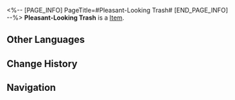 <%-- [PAGE_INFO]
PageTitle=#Pleasant-Looking Trash#
[END_PAGE_INFO] --%>
{{Item Infobox
|title       = Pleasant-Looking Trash
|id          = 408002
|image       = Item Pleasant-Looking Trash.png
|type        = 
|invCategory = Consumables
|rarity      = 3
|effect      = When used, instantly recovers 4 Technique Points for the team.
|description = Worthless things are beautiful in their own way.
}}
'''Pleasant-Looking Trash''' is a [[Item]].

==Other Languages==
{{Other Languages
|en   = Pleasant-Looking Trash
|zhs  = 好看的垃圾
|zht  = 好看的垃圾
|ja   = 綺麗なゴミ
|ko   = 예쁜 쓰레기
|es   = Basura hermosa
|fr   = Poubelle d'aspect agréable
|ru   = Приятный на вид мусор
|th   = Pleasant-Looking Trash
|vi   = Rác Đẹp Đẽ
|de   = Gut aussehender Müll
|id   = Pleasant-Looking Trash
|pt   = Lixo de Aparência Agradável
}}

==Change History==
{{Change History|2.0}}

==Navigation==
{{Consumable Navbox}}